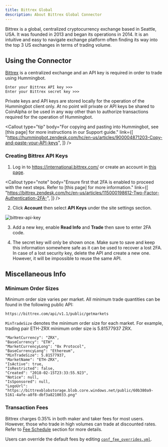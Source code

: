 ```yaml
---
title: Bittrex Global
description: About Bittrex Global Connector
---
```



Bittrex is a global, centralized cryptocurrency exchange based in Seattle, USA. It was founded in 2013 and began its operations in 2014. It is an intuitive and easy to navigate exchange platform often finding its way into the top 3 US exchanges in terms of trading volume.

## Using the Connector

[Bittrex](https://international.bittrex.com/) is a centralized exchange and an API key is required in order to trade using Hummingbot.

```
Enter your Bittrex API key >>>
Enter your Bittrex secret key >>>
```

Private keys and API keys are stored locally for the operation of the Hummingbot client only. At no point will private or API keys be shared to CoinAlpha or be used in any way other than to authorize transactions required for the operation of Hummingbot.

<Callout
  type="tip"
  body="For copying and pasting into Hummingbot, see [this page] for more instructions in our Support guide."
  link={[
    "https://hummingbot.zendesk.com/hc/en-us/articles/900004871203-Copy-and-paste-your-API-keys",
  ]}
/>

### Creating Bittrex API Keys

1. Log in to https://international.bittrex.com/ or create an account in [this page](https://international.bittrex.com/account/register).

<Callout
  type="note"
  body="Ensure first that 2FA is enabled to proceed with the next steps. Refer to [this page] for more information."
  link={[
    "https://bittrex.zendesk.com/hc/en-us/articles/115000198612-Two-Factor-Authentication-2FA-",
  ]}
/>

2. Click **Account** then select **API Keys** under the site settings section.

![bittrex-api-key](/img/bittrex_api_key.png)

3. Add a new key, enable **Read Info** and **Trade** then save to enter 2FA code.

<Callout
  type="warning"
  body="For API key permissions, we recommend using #trade# enabled API keys; enabling #withdraw#, or the equivalent is unnecessary for current Hummingbot strategies."
/>

4. The secret key will only be shown once. Make sure to save and keep this information somewhere safe as it can be used to recover a lost 2FA. In case of a lost security key, delete the API and create a new one. However, it will be impossible to reuse the same API.

## Miscellaneous Info

### Minimum Order Sizes

Minimum order size varies per market. All minimum trade quantities can be found in the following public API:

```
https://bittrex.com/api/v1.1/public/getmarkets
```

`MinTradeSize` denotes the minimum order size for each market. For example, trading pair ETH-ZRX minimum order size is 5.81577937 ZRX.

```
"MarketCurrency": "ZRX",
"BaseCurrency": "ETH",
"MarketCurrencyLong": "0x Protocol",
"BaseCurrencyLong": "Ethereum",
"MinTradeSize": 5.81577937,
"MarketName": "ETH-ZRX",
"IsActive": true,
"IsRestricted": false,
"Created": "2018-02-15T23:33:55.923",
"Notice": null,
"IsSponsored": null,
"LogoUrl": "https://bittrexblobstorage.blob.core.windows.net/public/60b380a9-5161-4afe-a8f8-dbf3a8210033.png"
```

### Transaction Fees

Bittrex charges 0.35% in both maker and taker fees for most users. However, those who trade in high volumes can trade at discounted rates. Refer to [Fee Schedule](https://bittrex.zendesk.com/hc/en-us/articles/115000199651-What-fees-does-Bittrex-charge-/) section for more details.

Users can override the default fees by editing [`conf_fee_overrides.yml`](/operation/override-fees/).
